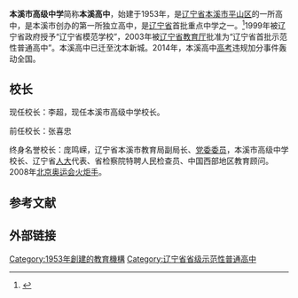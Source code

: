 {{Infobox School
| name = 本溪市高级中学
| other_name = 本溪高中
| image = 
| motto = 谦恭 卓越
| established = 1953年
| type = 高中
| address = 辽宁省本溪市平山区东明路91号
| headmaster = 李超
| website ={{url|https://jyj.benxi.gov.cn/bxsgjzx}}
}}
'''本溪市高级中学'''简称'''本溪高中'''，始建于1953年，是[[辽宁省|辽宁省]][[本溪市|本溪市]][[平山区|平山区]]的一所高中，是本溪市创办的第一所独立高中，是[[辽宁省|辽宁省]]首批重点中学之一。<ref>{{cite journal|title=本溪市高级中学|journal=中小学教学研究|date=2011-01-10}}</ref>1999年被辽宁省政府授予“辽宁省模范学校”，2003年被[[辽宁省教育厅|辽宁省教育厅]]批准为“辽宁省首批示范性普通高中”。本溪高中已迁至沈本新城。2014年，本溪高中[[普通高等學校招生全國統一考試|高考]]违规加分事件轰动全国。

==校长==
现任校长：李超，现任本溪市高级中学校长。

前任校长：张喜忠

终身名誉校长：庞鸣嵘，辽宁省本溪市教育局副局长、[[黨委|党委委员]]，本溪市高级中学校长、辽宁省[[全國人民代表大會|人大]]代表、省检察院特聘人民检查员、中国西部地区教育顾问。2008年[[2008年夏季奥林匹克运动会|北京奥运会]][[火炬手|火炬手]]。

==参考文献==
{{reflist}}

==外部链接==
{{cite web|url=https://jyj.benxi.gov.cn/bxsgjzx|title=本溪市高级中学}}

{{Cite web |title=辽宁本溪高中40名学生被清华北大录取--教育--人民网 |url=http://edu.people.com.cn/GB/116076/7512551.html |access-date=2021-07-28 |date=2008-07-15<!--2008年07月15日10:28--> |archive-url=https://web.archive.org/web/20120406174017/http://edu.people.com.cn/GB/116076/7512551.html |archive-date=2012-04-06 |dead-url=yes }}

[[Category:1953年創建的教育機構|Category:1953年創建的教育機構]]
[[Category:辽宁省省级示范性普通高中|Category:辽宁省省级示范性普通高中]]